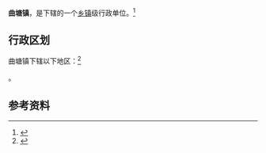 {{中国乡级行政区|32/06/21/102/000}}

'''曲塘镇'''，是{{PRC admin/fullname|32/06/21/102/000|3}}下辖的一个[[乡镇|乡镇]]级行政单位。<ref>{{PRC admin/ref sgc|{{PRC admin/parent|32/06/21/102/000}}}}</ref>

== 行政区划 ==

曲塘镇下辖以下地区：<ref>{{PRC admin/ref sgc|32/06/21/102/000}}</ref>

{{PRC admin/children|32/06/21/102/000}}。

== 参考资料 ==

{{reflist}}

{{行政区划小作品}}
{{PRC admin/navcat|32/06/21/102/000}}